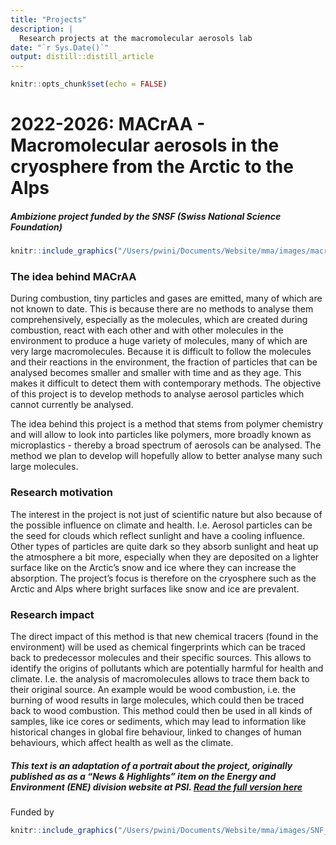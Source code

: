 ```yaml
---
title: "Projects"
description: |
  Research projects at the macromolecular aerosols lab
date: "`r Sys.Date()`"
output: distill::distill_article
---
```


```r
knitr::opts_chunk$set(echo = FALSE)
```

# 2022-2026: MACrAA - Macromolecular aerosols in the cryosphere from the Arctic to the Alps 
##### Ambizione project funded by the SNSF (Swiss National Science Foundation)

```r
knitr::include_graphics("/Users/pwini/Documents/Website/mma/images/macromolecular model of aged wood-derived BC KAAL 2011.png")
```

### The idea behind MACrAA

During combustion, tiny particles and gases are emitted, many of which are not known to date. This is because there are no methods to analyse them comprehensively, especially as the molecules, which are created during combustion, react with each other and with other molecules in the environment to produce a huge variety of molecules, many of which are very large macromolecules. Because it is difficult to follow the molecules and their reactions in the environment, the fraction of particles that can be analysed becomes smaller and smaller with time and as they age. This makes it difficult to detect them with contemporary methods. The objective of this project is to develop methods to analyse aerosol particles which cannot currently be analysed.

The idea behind this project is a method that stems from polymer chemistry and will allow to look into particles like polymers, more broadly known as microplastics - thereby a broad spectrum of aerosols can be analysed. The method we plan to develop will hopefully allow to better analyse many such large molecules.

### Research motivation

The interest in the project is not just of scientific nature but also because of the possible influence on climate and health. I.e. Aerosol particles can be the seed for clouds which reflect sunlight and have a cooling influence. Other types of particles are quite dark so they absorb sunlight and heat up the atmosphere a bit more, especially when they are deposited on a lighter surface like on the Arctic’s snow and ice where they can increase the absorption. The project’s focus is therefore on the cryosphere such as the Arctic and Alps where bright surfaces like snow and ice are prevalent. 

### Research impact

The direct impact of this method is that new chemical tracers (found in the environment) will be used as chemical fingerprints which can be traced back to predecessor molecules and their specific sources. This allows to identify the origins of pollutants which are potentially harmful for health and climate. I.e. the analysis of macromolecules allows to trace them back to their original source. An example would be wood combustion, i.e. the burning of wood results in large molecules, which could then be traced back to wood combustion. This method could then be used in all kinds of samples, like ice cores or sediments, which may lead to information like historical changes in global fire behaviour, linked to changes of human behaviours, which affect health as well as the climate.


##### This text is an adaptation of a portrait about the project, originally published as as a "News & Highlights" item on the Energy and Environment (ENE) division website at PSI. [Read the full version here](https://www.psi.ch/en/ene/scientific-highlights/successful-ambizione-grant-applicant)


Funded by

```r
knitr::include_graphics("/Users/pwini/Documents/Website/mma/images/SNF_logo_standard_web_color_pos_e.png")
```
